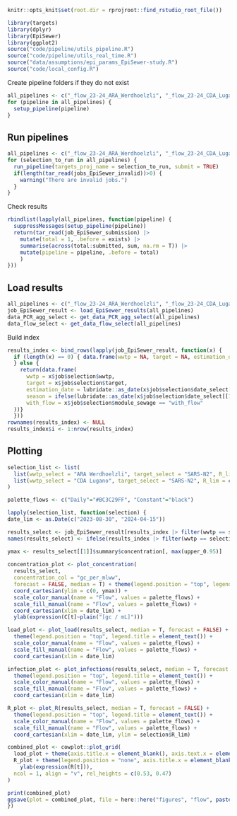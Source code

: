```r
knitr::opts_knit$set(root.dir = rprojroot::find_rstudio_root_file())
```
```r
library(targets)
library(dplyr)
library(EpiSewer)
library(ggplot2)
source("code/pipeline/utils_pipeline.R")
source("code/pipeline/utils_real_time.R")
source("data/assumptions/epi_params_EpiSewer-study.R")
source("code/local_config.R")
```

Create pipeline folders if they do not exist
```r
all_pipelines <- c("_flow_23-24_ARA_Werdhoelzli", "_flow_23-24_CDA_Lugano", "_flow_23-24_ARA_Chur")
for (pipeline in all_pipelines) {
  setup_pipeline(pipeline)
}
```

## Run pipelines

```r
all_pipelines <- c("_flow_23-24_ARA_Werdhoelzli", "_flow_23-24_CDA_Lugano", "_flow_23-24_ARA_Chur")
for (selection_to_run in all_pipelines) {
  run_pipeline(targets_proj_name = selection_to_run, submit = TRUE)
  if(length(tar_read(jobs_EpiSewer_invalid))>0) {
    warning("There are invalid jobs.")
  }
}
```

Check results
```r
rbindlist(lapply(all_pipelines, function(pipeline) {
  suppressMessages(setup_pipeline(pipeline))
  return(tar_read(job_EpiSewer_submission) |>
    mutate(total = 1, .before = exists) |>
    summarise(across(total:submitted, sum, na.rm = T)) |> 
    mutate(pipeline = pipeline, .before = total)
    )
}))
```

## Load results
```r
all_pipelines <- c("_flow_23-24_ARA_Werdhoelzli", "_flow_23-24_CDA_Lugano", "_flow_23-24_ARA_Chur")
job_EpiSewer_result <- load_EpiSewer_results(all_pipelines)
data_PCR_agg_select <- get_data_PCR_agg_select(all_pipelines)
data_flow_select <- get_data_flow_select(all_pipelines)
```

Build index
```r
results_index <- bind_rows(lapply(job_EpiSewer_result, function(x) {
  if (length(x) == 0) { data.frame(wwtp = NA, target = NA, estimation_date = NA)
  } else {
    return(data.frame(
      wwtp = x$job$selection$wwtp,
      target = x$job$selection$target,
      estimation_date = lubridate::as_date(x$job$selection$date_select[[1]]["to"]),
      season = ifelse(lubridate::as_date(x$job$selection$date_select[[1]]["to"])<"2023-08-01","2022/23","2023/24"),
      with_flow = x$job$selection$module_sewage == "with_flow"
  ))}
  }))
rownames(results_index) <- NULL
results_index$i <- 1:nrow(results_index)
```

## Plotting
```r
selection_list <- list(
  list(wwtp_select = "ARA Werdhoelzli", target_select = "SARS-N2", R_lim = c(0.8, 1.2)),
  list(wwtp_select = "CDA Lugano", target_select = "SARS-N2", R_lim = c(0.7, 1.3))
)
```

```r
palette_flows <- c("Daily"="#BC3C29FF", "Constant"="black")
```

```r
lapply(selection_list, function(selection) {
date_lim <- as.Date(c("2023-08-30", "2024-04-15"))

results_select <- job_EpiSewer_result[results_index |> filter(wwtp == selection$wwtp_select, target == selection$target_select) |> pull(i)]
names(results_select) <- ifelse(results_index |> filter(wwtp == selection$wwtp_select, target == selection$target_select) |> pull(with_flow), "Daily", "Constant")

ymax <- results_select[[1]]$summary$concentration[, max(upper_0.95)]
                                        
concentration_plot <- plot_concentration(
  results_select,
  concentration_col = "gc_per_mlww",
  forecast = FALSE, median = T) + theme(legend.position = "top", legend.title = element_text()) + 
  coord_cartesian(ylim = c(0, ymax)) +
  scale_color_manual(name = "Flow", values = palette_flows) +
  scale_fill_manual(name = "Flow", values = palette_flows) +
  coord_cartesian(xlim = date_lim) +
  ylab(expression(C[t]~plain("[gc / mL]")))

load_plot <- plot_load(results_select, median = T, forecast = FALSE) + 
  theme(legend.position = "top", legend.title = element_text()) +
  scale_color_manual(name = "Flow", values = palette_flows) +
  scale_fill_manual(name = "Flow", values = palette_flows) +
  coord_cartesian(xlim = date_lim)

infection_plot <- plot_infections(results_select, median = T, forecast = FALSE) + 
  theme(legend.position = "top", legend.title = element_text()) +
  scale_color_manual(name = "Flow", values = palette_flows) +
  scale_fill_manual(name = "Flow", values = palette_flows) +
  coord_cartesian(xlim = date_lim)

R_plot <- plot_R(results_select, median = T, forecast = FALSE) + 
  theme(legend.position = "top", legend.title = element_text()) +
  scale_color_manual(name = "Flow", values = palette_flows) +
  scale_fill_manual(name = "Flow", values = palette_flows) +
  coord_cartesian(xlim = date_lim, ylim = selection$R_lim)

combined_plot <- cowplot::plot_grid(
  load_plot + theme(axis.title.x = element_blank(), axis.text.x = element_blank()),
  R_plot + theme(legend.position = "none", axis.title.x = element_blank()) +
    ylab(expression(R[t])),
  ncol = 1, align = "v", rel_heights = c(0.53, 0.47)
)

print(combined_plot)
ggsave(plot = combined_plot, file = here::here("figures", "flow", paste0("flow_", selection$wwtp_select, "_", selection$target_select, ".pdf")), width = 10, height = 5)
})
```


